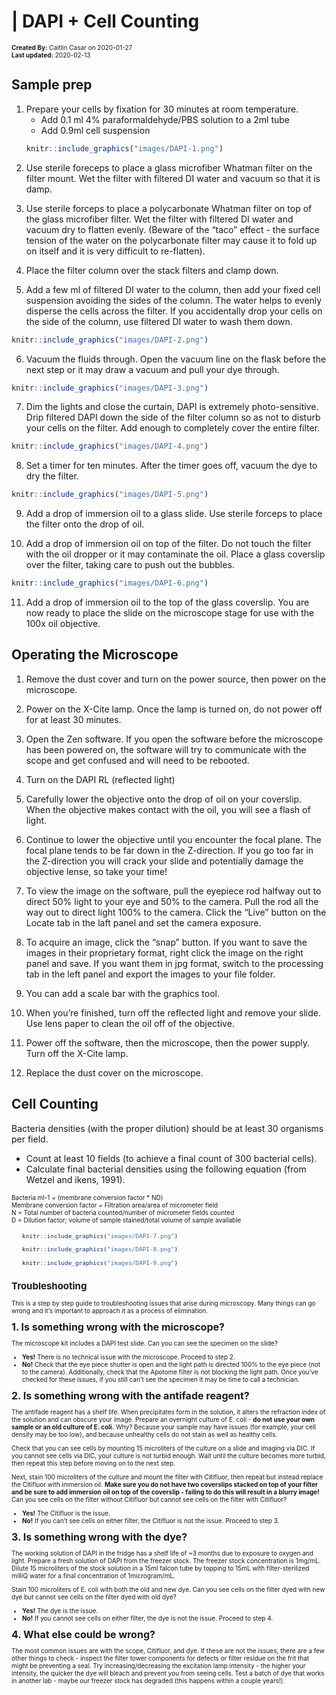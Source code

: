 # | DAPI + Cell Counting {#DAPI}
<font size="1">**Created By:** Caitlin Casar on 2020-01-27 <br /> 
**Last updated:** 2020-02-13 </font>

## Sample prep

1. Prepare your cells by fixation for 30 minutes at room temperature. 
    <ul>
    <li>Add 0.1 ml 4% paraformaldehyde/PBS solution to a 2ml tube</li>
    <li>Add 0.9ml cell suspension</li>
    </ul>
    
<ul>   
```r
knitr::include_graphics("images/DAPI-1.png")
```
</ul>

2. Use sterile foreceps to place a glass microfiber Whatman filter on the filter mount. Wet the filter with filtered DI water and vacuum so that it is damp.

3. Use sterile forceps to place a polycarbonate Whatman filter on top of the glass microfiber filter. Wet the filter with filtered DI water and vacuum dry to flatten evenly. (Beware of the “taco” effect - the surface tension of the water on the polycarbonate filter may cause it to fold up on itself and it is very difficult to re-flatten). 

4. Place the filter column over the stack filters and clamp down. 

5. Add a few ml of filtered DI water to the column, then add your fixed cell suspension avoiding the sides of the column. The water helps to evenly disperse the cells across the filter. If you accidentally drop your cells on the side of the column, use filtered DI water to wash them down. 
<ul>
```r
knitr::include_graphics("images/DAPI-2.png")
```
</ul>
6. Vacuum the fluids through. Open the vacuum line on the flask before the next step or it may draw a vacuum and pull your dye through. 
<ul>
```r
knitr::include_graphics("images/DAPI-3.png")
```
</ul>
7. Dim the lights and close the curtain, DAPI is extremely photo-sensitive. Drip filtered DAPI down the side of the filter column so as not to disturb your cells on the filter. Add enough to completely cover the entire filter. 
<ul>
```r
knitr::include_graphics("images/DAPI-4.png")
```
</ul>
8. Set a timer for ten minutes. After the timer goes off, vacuum the dye to dry the filter. 
<ul>
```r
knitr::include_graphics("images/DAPI-5.png")
```
</ul>
9. Add a drop of immersion oil to a glass slide. Use sterile forceps to place the filter onto the drop of oil. 

10. Add a drop of immersion oil on top of the filter. Do not touch the filter with the oil dropper or it may contaminate the oil. Place a glass coverslip over the filter, taking care to push out the bubbles. 
<ul>
```r
knitr::include_graphics("images/DAPI-6.png")
```
</ul>
11. Add a drop of immersion oil to the top of the glass coverslip. You are now ready to place the slide on the microscope stage for use with the 100x oil objective. 


## Operating the Microscope


1. Remove the dust cover and turn on the power source, then power on the microscope. 

2. Power on the X-Cite lamp. Once the lamp is turned on, do not power off for at least 30 minutes. 

3. Open the Zen software. If you open the software before the microscope has been powered on, the software will try to communicate with the scope and get confused and will need to be rebooted. 

4. Turn on the DAPI RL (reflected light) 

5. Carefully lower the objective onto the drop of oil on your coverslip. When the objective makes contact with the oil, you will see a flash of light. 

6. Continue to lower the objective until you encounter the focal plane. The focal plane tends to be far down in the Z-direction. If you go too far in the Z-direction you will crack your slide and potentially damage the objective lense, so take your time! 

7. To view the image on the software, pull the eyepiece rod halfway out to direct 50% light to your eye and 50% to the camera. Pull the rod all the way out to direct light 100% to the camera. Click the “Live” button on the Locate tab in the laft panel and set the camera exposure. 

8. To acquire an image, click the “snap” button. If you want to save the images in their proprietary format, right click the image on the right panel and save. If you want them in jpg format, switch to the processing tab in the left panel and export the images to your file folder. 

9. You can add a scale bar with the graphics tool. 

10. When you’re finished, turn off the reflected light and remove your slide. Use lens paper to clean the oil off of the objective. 

11. Power off the software, then the microscope, then the power supply. Turn off the X-Cite lamp. 

12. Replace the dust cover on the microscope.


## Cell Counting

Bacteria densities (with the proper dilution) should be at least 30 organisms per field. 
<ul>
<li>Count at least 10 fields (to achieve a final count of 300 bacterial cells). </li>
<li>Calculate final bacterial densities using the following equation (from Wetzel and ikens, 1991).</li> 
</ul>
</font>


<font size="1">
Bacteria ml-1 = (membrane conversion factor * ND) </br>
Membrane conversion factor = Filtration area/area of micrometer field</br>
N = Total number of bacteria counted/number of micrometer fields counted </br>
D = Dilution factor; volume of sample stained/total volume of sample available 

<ul>
```r
knitr::include_graphics("images/DAPI-7.png")
```

```r
knitr::include_graphics("images/DAPI-8.png")
```

```r
knitr::include_graphics("images/DAPI-9.png")
```
</ul>

## Troubleshooting

This is a step by step guide to troubleshooting issues that arise during microscopy. Many things can go wrong and it's important to approach it as a process of elimination. 

<font size="3">**1. Is something wrong with the microscope?**</font>

The microscope kit includes a DAPI test slide. Can you can see the specimen on the slide?
<ul>
<li>**Yes!** There is no technical issue with the microscope. Proceed to step 2.</li>
<li>**No!** Check that the eye piece shutter is open and the light path is directed 100% to the eye piece (not to the camera). Additionally, check that the Apotome filter is not blocking the light path. Once you've checked for these issues, if you still can't see the specimen it may be time to call a technician.</li>
</ul>

<font size="3">**2. Is something wrong with the antifade reagent?**</font>

The antifade reagent has a shelf life. When precipitates form in the solution, it alters the refraction index of the solution and can obscure your image. Prepare an overnight culture of E. coli - **do not use your own sample or an old culture of E. coli.** Why? Because your sample may have issues (for example, your cell density may be too low), and because unhealthy cells do not stain as well as healthy cells. 

Check that you can see cells by mounting 15 microliters of the culture on a slide and imaging via DIC. If you cannot see cells via DIC, your culture is not turbid enough. Wait until the culture becomes more turbid, then repeat this step before moving on to the next step.

Next, stain 100 microliters of the culture and mount the filter with Citifluor, then repeat but instead replace the Citifluor with immersion oil. **Make sure you do not have two coverslips stacked on top of your filter and be sure to add immersion oil on top of the coverslip - failing to do this will result in a blurry image!** Can you see cells on the filter without Citifluor but cannot see cells on the filter with Citifluor?
<ul>
<li>**Yes!** The Citifluor is the issue. </li>
<li>**No!** If you can't see cells on either filter, the Citifluor is not the issue. Proceed to step 3.</li>
</ul>

<font size="3">**3. Is something wrong with the dye?**</font>

The working solution of DAPI in the fridge has a shelf life of ~3 months due to exposure to oxygen and light. Prepare a fresh solution of DAPI from the freezer stock. The freezer stock concentration is 1mg/mL. Dilute 15 microliters of the stock solution in a 15ml falcon tube by topping to 15mL with filter-sterilized milliQ water for a final concentration of 1microgram/mL. 

Stain 100 microliters of E. coli with both the old and new dye. Can you see cells on the filter dyed with new dye but cannot see cells on the filter dyed with old dye?

<ul>
<li>**Yes!** The dye is the issue.</li>
<li>**No!** If you cannot see cells on either filter, the dye is not the issue. Proceed to step 4. 
</ul>

<font size="3">**4. What else could be wrong?**</font>

The most common issues are with the scope, Citifluor, and dye. If these are not the issues, there are a few other things to check - inspect the filter tower components for defects or filter residue on the frit that might be preventing a seal. Try increasing/decreasing the excitation lamp intensity - the higher your intensity, the quicker the dye will bleach and prevent you from seeing cells. Test a batch of dye that works in another lab - maybe our freezer stock has degraded (this happens within a couple years!). 
